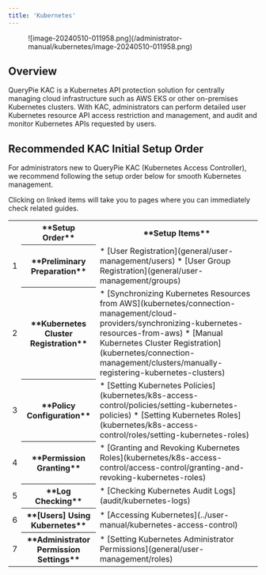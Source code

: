 ```yaml
---
title: 'Kubernetes'
---
```



<figure data-layout="center" data-align="center">
![image-20240510-011958.png](/administrator-manual/kubernetes/image-20240510-011958.png)
</figure>

## Overview

QueryPie KAC is a Kubernetes API protection solution for centrally managing cloud infrastructure such as AWS EKS or other on-premises Kubernetes clusters. With KAC, administrators can perform detailed user Kubernetes resource API access restriction and management, and audit and monitor Kubernetes APIs requested by users.

## Recommended KAC Initial Setup Order

For administrators new to QueryPie KAC (Kubernetes Access Controller), we recommend following the setup order below for smooth Kubernetes management.

<Callout type="info">
Clicking on linked items will take you to pages where you can immediately check related guides.
</Callout>

<table data-table-width="760" data-layout="default" local-id="732b2fe2-d76c-4f02-aa32-1d192dd4db6e">
<colgroup>
<col/>
<col/>
<col/>
</colgroup>
<tbody>
<tr>
<th>
</th>
<th>
**Setup Order**
</th>
<th>
**Setup Items**
</th>
</tr>
<tr>
<td>
1
</td>
<th>
**Preliminary Preparation**
</th>
<td>
* [User Registration](general/user-management/users)
* [User Group Registration](general/user-management/groups)
</td>
</tr>
<tr>
<td>
2
</td>
<th>
**Kubernetes Cluster Registration**
</th>
<td>
* [Synchronizing Kubernetes Resources from AWS](kubernetes/connection-management/cloud-providers/synchronizing-kubernetes-resources-from-aws)
* [Manual Kubernetes Cluster Registration](kubernetes/connection-management/clusters/manually-registering-kubernetes-clusters)
</td>
</tr>
<tr>
<td>
3
</td>
<th>
**Policy Configuration**
</th>
<td>
* [Setting Kubernetes Policies](kubernetes/k8s-access-control/policies/setting-kubernetes-policies)
* [Setting Kubernetes Roles](kubernetes/k8s-access-control/roles/setting-kubernetes-roles)
</td>
</tr>
<tr>
<td>
4
</td>
<th>
**Permission Granting**
</th>
<td>
* [Granting and Revoking Kubernetes Roles](kubernetes/k8s-access-control/access-control/granting-and-revoking-kubernetes-roles)
</td>
</tr>
<tr>
<td>
5
</td>
<th>
**Log Checking**
</th>
<td>
* [Checking Kubernetes Audit Logs](audit/kubernetes-logs)
</td>
</tr>
<tr>
<td>
6
</td>
<th>
**[Users] Using Kubernetes**
</th>
<td>
* [Accessing Kubernetes](../user-manual/kubernetes-access-control)
</td>
</tr>
<tr>
<td>
7
</td>
<th>
**Administrator Permission Settings**
</th>
<td>
* [Setting Kubernetes Administrator Permissions](general/user-management/roles)
</td>
</tr>
</tbody>
</table>
